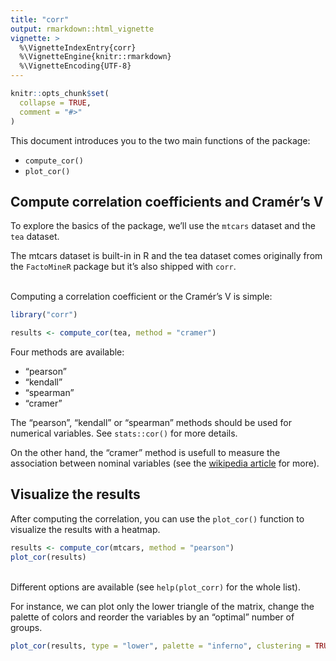 ```yaml
---
title: "corr"
output: rmarkdown::html_vignette
vignette: >
  %\VignetteIndexEntry{corr}
  %\VignetteEngine{knitr::rmarkdown}
  %\VignetteEncoding{UTF-8}
---
```


```r
knitr::opts_chunk$set(
  collapse = TRUE,
  comment = "#>"
)
```

This document introduces you to the two main functions of the package:

- `compute_cor()`
- `plot_cor()`

## Compute correlation coefficients and Cramér's V 

To explore the basics of the package, we'll use the `mtcars` dataset and the `tea` dataset.

The mtcars dataset is built-in in R and the tea dataset comes originally from the `FactoMineR` package but it's also shipped with `corr`.

<br>
Computing a correlation coefficient or the Cramér's V is simple:

```r
library("corr")

results <- compute_cor(tea, method = "cramer")
```

Four methods are available:

- "pearson"
- "kendall"
- "spearman"
- "cramer"

The "pearson", "kendall" or "spearman" methods should be used for numerical variables. 
See `stats::cor()` for more details.

On the other hand, the "cramer" method is usefull to measure the association between nominal variables (see the [wikipedia article](https://en.wikipedia.org/wiki/Cram%C3%A9r%27s_V) for more).

## Visualize the results

After computing the correlation, you can use the `plot_cor()` function to visualize the results with a heatmap.

```r
results <- compute_cor(mtcars, method = "pearson")
plot_cor(results)
```

<br>
Different options are available (see `help(plot_corr)` for the whole list).

For instance, we can plot only the lower triangle of the matrix, change the palette of colors and reorder the variables by an "optimal" number of groups.

```r
plot_cor(results, type = "lower", palette = "inferno", clustering = TRUE)
```

